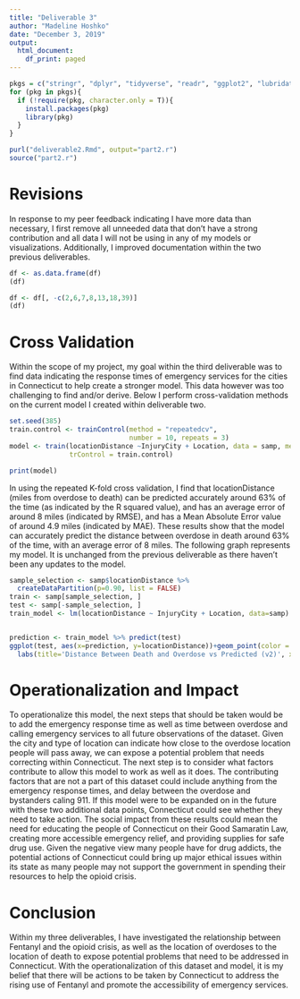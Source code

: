 ```yaml
---
title: "Deliverable 3"
author: "Madeline Hoshko"
date: "December 3, 2019"
output:
  html_document:
    df_print: paged
---
```


```r
pkgs = c("stringr", "dplyr", "tidyverse", "readr", "ggplot2", "lubridate", "geosphere", "caret", "knitr", "measurements", "data.table", "purrr", "rvest")
for (pkg in pkgs){
  if (!require(pkg, character.only = T)){
    install.packages(pkg)
    library(pkg)
  }
}

purl("deliverable2.Rmd", output="part2.r")
source("part2.r")
```

<p style="text-align: center;"><h1>Revisions</h1></p>
In response to my peer feedback indicating I have more data than necessary, I first remove all unneeded data that don't have a strong contribution and all data I will not be using in any of my models or visualizations. Additionally, I improved documentation within the two previous deliverables.
```r
df <- as.data.frame(df)
(df)
```

```r
df <- df[, -c(2,6,7,8,13,18,39)]
(df)
```

<p style="text-align: center;"><h1>Cross Validation</h1></p>
Within the scope of my project, my goal within the third deliverable was to find data indicating the response times of emergency services for the cities in Connecticut to help create a stronger model. This data however was too challenging to find and/or derive. Below I perform cross-validation methods on the current model I created within deliverable two.

```r
set.seed(385) 
train.control <- trainControl(method = "repeatedcv", 
                              number = 10, repeats = 3)
model <- train(locationDistance ~InjuryCity + Location, data = samp, method = "lm",
               trControl = train.control)

print(model)
```
In using the repeated K-fold cross validation, I find that locationDistance (miles from overdose to death) can be predicted accurately around 63% of the time (as indicated by the R squared value), and has an average error of around 8 miles (indicated by RMSE), and has a Mean Absolute Error value of around 4.9 miles (indicated by MAE). These results show that the model can accurately predict the distance between overdose in death around 63% of the time, with an average error of 8 miles. 
The following graph represents my model. It is unchanged from the previous deliverable as there haven't been any updates to the model.


```r
sample_selection <- samp$locationDistance %>%
  createDataPartition(p=0.90, list = FALSE)
train <- samp[sample_selection, ]
test <- samp[-sample_selection, ]
train_model <- lm(locationDistance ~ InjuryCity + Location, data=samp)


prediction <- train_model %>% predict(test)
ggplot(test, aes(x=prediction, y=locationDistance))+geom_point(color = "blue")  +
  labs(title='Distance Between Death and Overdose vs Predicted (v2)', x='Distance From Death Location (miles)', y='Predicted Distance from Death Location (miles)')

```

<h1>Operationalization and Impact</h1>
To operationalize this model, the next steps that should be taken would be to add the emergency response time as well as time between overdose and calling emergency services to all future observations of the dataset. 
Given the city and type of location can indicate how close to the overdose location people will pass away, we can expose a potential problem that needs correcting within Connecticut. The next step is to consider what factors contribute to allow this model to work as well as it does. The contributing factors that are not a part of this dataset could include anything from the emergency response times, and delay between the overdose and bystanders caling 911. 
If this model were to be expanded on in the future with these two additional data points, Connecticut could see whether they need to take action. The social impact from these results could mean the need for educating the people of Connecticut on their Good Samaratin Law, creating more accessible emergency relief, and providing supplies for safe drug use. Given the negative view many people have for drug addicts, the potential actions of Connecticut could bring up major ethical issues within its state as many people may not support the government in spending their resources to help the opioid crisis.



<h1>Conclusion</h1>
Within my three deliverables, I have investigated the relationship between Fentanyl and the opioid crisis, as well as the location of overdoses to the location of death to expose potential problems that need to be addressed in Connecticut. With the operationalization of this dataset and model, it is my belief that there will be actions to be taken by Connecticut to address the rising use of Fentanyl and promote the accessibility of emergency services.
